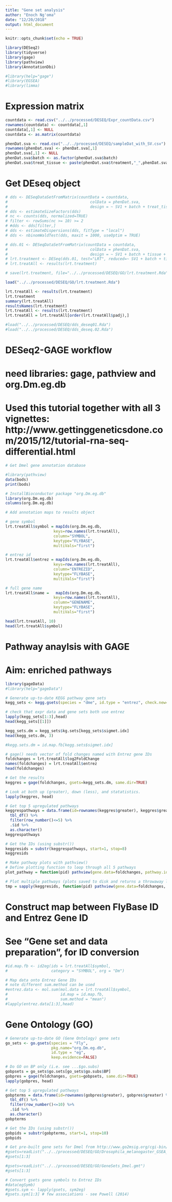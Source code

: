 ```yaml
---
title: "Gene set analysis"
author: "Enoch Ng'oma"
date: "12/20/2018"
output: html_document
---
```


```r
knitr::opts_chunk$set(echo = TRUE)

library(DESeq2)
library(tidyverse)
library(gage)
library(pathview)
library(AnnotationDbi)

#library(help="gage")
#library(EGSEA)
#library(limma)
```

# Expression matrix

```r
countdata <- read.csv("../../processed/DESEQ/Expr_countData.csv")
rownames(countdata) <- countdata[,1]
countdata[,1] <- NULL
countdata <- as.matrix(countdata)

phenDat.sva <- read.csv("../../processed/DESEQ/sampleDat_with_SV.csv")
rownames(phenDat.sva) <- phenDat.sva[,1]
phenDat.sva[,1] <- NULL
phenDat.sva$batch <- as.factor(phenDat.sva$batch)
phenDat.sva$treat_tissue <- paste(phenDat.sva$treatment,"_",phenDat.sva$tissue, sep="")
```

# Get DEseq object

```r
# dds <- DESeqDataSetFromMatrix(countData = countdata, 
#                                    colData = phenDat.sva, 
#                                    design = ~ SV1 + batch + treat_tissue)
# dds <- estimateSizeFactors(dds)
# nc <- counts(dds, normalized=TRUE)
# filter <- rowSums(nc >= 10) >= 2
# #dds <- dds[filter,]
# dds <- estimateDispersions(dds, fitType = "local")
# dds <- nbinomWaldTest(dds, maxit = 1000, useOptim = TRUE)

# dds.01 <- DESeqDataSetFromMatrix(countData = countdata, 
#                                    colData = phenDat.sva, 
#                                    design = ~ SV1 + batch + tissue + treatment)
# lrt.treatment <- DESeq(dds.01, test="LRT", reduced=~ SV1 + batch + tissue)
# lrt.treatAll <- results(lrt.treatment)

# save(lrt.treatment, file="../../processed/DESEQ/GO/lrt.treatment.Rda")

load("../../processed/DESEQ/GO/lrt.treatment.Rda")

lrt.treatAll <- results(lrt.treatment)
lrt.treatment
summary(lrt.treatAll)
resultsNames(lrt.treatment)
lrt.treatAll <- results(lrt.treatment)
lrt.treatAll = lrt.treatAll[order(lrt.treatAll$padj),]

#load("../../processed/DESEQ/dds_deseq01.Rda")
#load("../../processed/DESEQ/dds_deseq.02.Rda")
```

# DESeq2-GAGE workflow
# need libraries: gage, pathview and org.Dm.eg.db
# Used this tutorial together with all 3 vignettes: http://www.gettinggeneticsdone.com/2015/12/tutorial-rna-seq-differential.html

```r
# Get Dmel gene annotation database

#library(pathview)
data(bods)
print(bods)

# InstallBioconductor package "org.Dm.eg.db"
library(org.Dm.eg.db)
columns(org.Dm.eg.db)

# Add annotation maps to results object

# gene symbol
lrt.treatAll$symbol = mapIds(org.Dm.eg.db,
                     keys=row.names(lrt.treatAll), 
                     column="SYMBOL",
                     keytype="FLYBASE",
                     multiVals="first")

# entrez id
lrt.treatAll$entrez = mapIds(org.Dm.eg.db,
                     keys=row.names(lrt.treatAll), 
                     column="ENTREZID",
                     keytype="FLYBASE",
                     multiVals="first")

# full gene name
lrt.treatAll$name =   mapIds(org.Dm.eg.db,
                     keys=row.names(lrt.treatAll), 
                     column="GENENAME",
                     keytype="FLYBASE",
                     multiVals="first")

head(lrt.treatAll, 10)
head(lrt.treatAll$symbol)
```

# Pathway anaylsis with GAGE
# Aim: enriched pathways

```r
library(gageData)
#library(help="gageData")

# Generate up-to-date KEGG pathway gene sets 
kegg_sets <- kegg.gsets(species = "dme", id.type = "entrez", check.new=FALSE)

# check that expr data and gene sets both use entrez
lapply(kegg_sets[1:3],head)
head(kegg_sets[[1]])

kegg_sets.dm = kegg_sets$kg.sets[kegg_sets$sigmet.idx]
head(kegg_sets.dm, 3)

#kegg.sets.dm = id.map.fb[kegg.sets$sigmet.idx]

# gage() needs vector of fold changes named with Entrez gene IDs
foldchanges = lrt.treatAll$log2FoldChange
names(foldchanges) = lrt.treatAll$entrez
head(foldchanges)

# Get the results
keggres = gage(foldchanges, gsets=kegg_sets.dm, same.dir=TRUE)

# Look at both up (greater), down (less), and statatistics.
lapply(keggres, head)

# Get top 5 upregulated pathways
keggrespathways = data.frame(id=rownames(keggres$greater), keggres$greater) %>% 
  tbl_df() %>% 
  filter(row_number()<=5) %>% 
  .$id %>% 
  as.character()
keggrespathways

# Get the IDs (using substr())
keggresids = substr(keggrespathways, start=1, stop=8)
keggresids

# Make pathway plots with pathview()
# Define plotting function to loop through all 5 pathways
plot_pathway = function(pid) pathview(gene.data=foldchanges, pathway.id=pid, species="dme", new.signature=FALSE)

# Plot multiple pathways (plots saved to disk and returns a throwaway list object)
tmp = sapply(keggresids, function(pid) pathview(gene.data=foldchanges, pathway.id=pid, species="dme"))
```

# Construct map between FlyBase ID and Entrez Gene ID
# See "Gene set and data preparation", for ID conversion

```r
#id.map.fb <- id2eg(ids = lrt.treatAll$symbol, 
#                   category = "SYMBOL", org = "Dm")

# Map data onto Entrez Gene IDs 
# note different sum.method can be used
#entrez.data <- mol.sum(mol.data = lrt.treatAll$symbol, 
#                       id.map = id.map.fb,
#                       sum.method = "mean")
#lapply(entrez.data[1:3],head)
```

# Gene Ontology (GO)

```r
# Generate up-to-date GO (Gene Ontology) gene sets
go_sets <- go.gsets(species = "Fly", 
                    pkg.name="org.Dm.eg.db", 
                    id.type = "eg", 
                    keep.evidence=FALSE)

# Do GO on BP only (i.e. see ...$go.subs)
gobpsets = go_sets$go.sets[go_sets$go.subs$BP]
gobpres = gage(foldchanges, gsets=gobpsets, same.dir=TRUE)
lapply(gobpres, head)

# Get top 5 upregulated pathways
gobpterms = data.frame(id=rownames(gobpres$greater), gobpres$greater) %>% 
  tbl_df() %>% 
  filter(row_number()<=10) %>% 
  .$id %>% 
  as.character()
gobpterms

# Get the IDs (using substr())
gobpids = substr(gobpterms, start=1, stop=10)
gobpids
```



```r
# Get pre-built gene sets for Dmel from http://www.go2msig.org/cgi-bin/prebuilt.cgi
#gsets=readList("../../processed/DESEQ/GO/Drosophila_melanogaster_GSEA_GO_sets_all_symbols_highquality_April_2015.gmt")
#gsets[1:3]

#gsets=readList("../../processed/DESEQ/GO/GeneSets_Dmel.gmt")
#gsets[1:3]

# Convert gsets gene symbols to Entrez IDs
#data(egSymb)
#gsets.sym <- lapply(gsets, sym2eg)
#gsets.sym[1:3] # few associations - see Powell (2014)
```